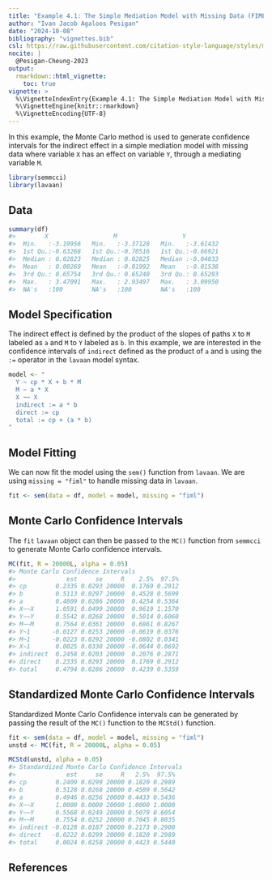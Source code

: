 ```yaml
---
title: "Example 4.1: The Simple Mediation Model with Missing Data (FIML)"
author: "Ivan Jacob Agaloos Pesigan"
date: "2024-10-08"
bibliography: "vignettes.bib"
csl: https://raw.githubusercontent.com/citation-style-language/styles/master/apa.csl
nocite: |
  @Pesigan-Cheung-2023
output:
  rmarkdown::html_vignette:
    toc: true
vignette: >
  %\VignetteIndexEntry{Example 4.1: The Simple Mediation Model with Missing Data (FIML)}
  %\VignetteEngine{knitr::rmarkdown}
  %\VignetteEncoding{UTF-8}
---
```


<!-- vignettes/example-4-1-simple-miss-fiml.Rmd is generated from .setup/vignettes/example-4-1-simple-miss-fiml.Rmd.orig. Please edit that file -->





In this example,
the Monte Carlo method is used to generate confidence intervals
for the indirect effect in a simple mediation model with missing data
where
variable `X` has an effect on variable `Y`,
through a mediating variable `M`.


``` r
library(semmcci)
library(lavaan)
```

## Data




``` r
summary(df)
#>        X                  M                  Y           
#>  Min.   :-3.19956   Min.   :-3.37128   Min.   :-3.61432  
#>  1st Qu.:-0.63268   1st Qu.:-0.70516   1st Qu.:-0.66921  
#>  Median : 0.02823   Median : 0.02825   Median :-0.04833  
#>  Mean   : 0.00269   Mean   :-0.01992   Mean   :-0.01538  
#>  3rd Qu.: 0.65754   3rd Qu.: 0.65240   3rd Qu.: 0.65293  
#>  Max.   : 3.47091   Max.   : 2.93497   Max.   : 3.09950  
#>  NA's   :100        NA's   :100        NA's   :100
```

## Model Specification

The indirect effect is defined by the product of the slopes
of paths `X` to `M` labeled as `a` and `M` to `Y` labeled as `b`.
In this example, we are interested in the confidence intervals of `indirect`
defined as the product of `a` and `b` using the `:=` operator
in the `lavaan` model syntax.


``` r
model <- "
  Y ~ cp * X + b * M
  M ~ a * X
  X ~~ X
  indirect := a * b
  direct := cp
  total := cp + (a * b)
"
```

## Model Fitting

We can now fit the model using the `sem()` function from `lavaan`.
We are using `missing = "fiml"` to handle missing data in `lavaan`.


``` r
fit <- sem(data = df, model = model, missing = "fiml")
```

## Monte Carlo Confidence Intervals

The `fit` `lavaan` object can then be passed to the `MC()` function from `semmcci`
to generate Monte Carlo confidence intervals.


``` r
MC(fit, R = 20000L, alpha = 0.05)
#> Monte Carlo Confidence Intervals
#>              est     se     R    2.5%  97.5%
#> cp        0.2335 0.0293 20000  0.1769 0.2912
#> b         0.5113 0.0297 20000  0.4528 0.5699
#> a         0.4809 0.0286 20000  0.4254 0.5364
#> X~~X      1.0591 0.0499 20000  0.9619 1.1570
#> Y~~Y      0.5542 0.0268 20000  0.5014 0.6060
#> M~~M      0.7564 0.0361 20000  0.6861 0.8267
#> Y~1      -0.0127 0.0253 20000 -0.0619 0.0376
#> M~1      -0.0223 0.0292 20000 -0.0802 0.0341
#> X~1       0.0025 0.0338 20000 -0.0644 0.0692
#> indirect  0.2458 0.0203 20000  0.2076 0.2871
#> direct    0.2335 0.0293 20000  0.1769 0.2912
#> total     0.4794 0.0286 20000  0.4239 0.5359
```

## Standardized Monte Carlo Confidence Intervals

Standardized Monte Carlo Confidence intervals can be generated by passing the result of the `MC()` function to the `MCStd()` function.


``` r
fit <- sem(data = df, model = model, missing = "fiml")
unstd <- MC(fit, R = 20000L, alpha = 0.05)
```


``` r
MCStd(unstd, alpha = 0.05)
#> Standardized Monte Carlo Confidence Intervals
#>              est     se     R   2.5%  97.5%
#> cp        0.2409 0.0299 20000 0.1820 0.2989
#> b         0.5128 0.0268 20000 0.4589 0.5642
#> a         0.4946 0.0256 20000 0.4433 0.5436
#> X~~X      1.0000 0.0000 20000 1.0000 1.0000
#> Y~~Y      0.5568 0.0249 20000 0.5079 0.6054
#> M~~M      0.7554 0.0252 20000 0.7045 0.8035
#> indirect -0.0128 0.0187 20000 0.2173 0.2900
#> direct   -0.0222 0.0299 20000 0.1820 0.2989
#> total     0.0024 0.0258 20000 0.4423 0.5440
```

## References
